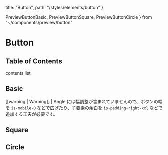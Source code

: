   title: "Button",
  path: "/styles/elements/button"
}

  PreviewButtonBasic,
  PreviewButtonSquare,
  PreviewButtonCircle
} from "~/components/preview/button"

# Button

## Table of Contents

contents list

## Basic

<PreviewButtonBasic />

[[warning | Warning]]
| Angle には幅調整が含まれていませんので、ボタンの幅を `is-mobile-0` などで広げたり、子要素の余白を `is-padding-right-xxl` などで追加する工夫が必要です。

## Square

<PreviewButtonSquare />

## Circle

<PreviewButtonCircle />
